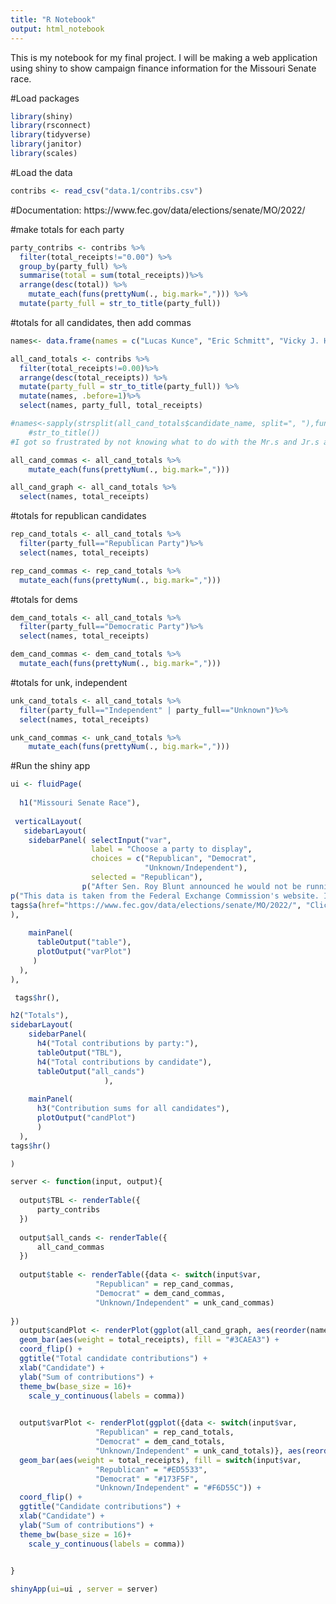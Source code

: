 ```yaml
---
title: "R Notebook"
output: html_notebook
---
```


This is my notebook for my final project. I will be making a web application using shiny to show campaign finance information for the Missouri Senate race.

#Load packages
```r
library(shiny)
library(rsconnect)
library(tidyverse)
library(janitor)
library(scales)
```

#Load the data
```r
contribs <- read_csv("data.1/contribs.csv")
```

#Documentation: 
https://www.fec.gov/data/elections/senate/MO/2022/

#make totals for each party
```r
party_contribs <- contribs %>% 
  filter(total_receipts!="0.00") %>%
  group_by(party_full) %>%
  summarise(total = sum(total_receipts))%>% 
  arrange(desc(total)) %>% 
    mutate_each(funs(prettyNum(., big.mark=","))) %>% 
  mutate(party_full = str_to_title(party_full))
```

#totals for all candidates, then add commas
```r
names<- data.frame(names = c("Lucas Kunce", "Eric Schmitt", "Vicky J. Hartzler", "Dave Schatz", "Eric Greitens", "Mark T. Mccloskey", "Scott Sifton", "Spencer Ross Toder", "Timothy Jacob Shepard", "Jewel William Kelly Jr.", "Steven Craig Price", "Gena Ross", "Nicholas Crane Strauss", "Trudy Busch Valentine"))

all_cand_totals <- contribs %>% 
  filter(total_receipts!=0.00)%>%
  arrange(desc(total_receipts)) %>% 
  mutate(party_full = str_to_title(party_full)) %>% 
  mutate(names, .before=1)%>%  
  select(names, party_full, total_receipts)

#names<-sapply(strsplit(all_cand_totals$candidate_name, split=", "),function(x)  {paste(rev(x),collapse=" ")})  %>%
    #str_to_title())
#I got so frustrated by not knowing what to do with the Mr.s and Jr.s and the initials whatnot that I'm just going to write their names in a vector since there are only 14. 

all_cand_commas <- all_cand_totals %>%
    mutate_each(funs(prettyNum(., big.mark=",")))

all_cand_graph <- all_cand_totals %>% 
  select(names, total_receipts)
```


#totals for republican candidates
```r
rep_cand_totals <- all_cand_totals %>% 
  filter(party_full=="Republican Party")%>%  
  select(names, total_receipts)

rep_cand_commas <- rep_cand_totals %>% 
  mutate_each(funs(prettyNum(., big.mark=",")))
```
#totals for dems
```r

dem_cand_totals <- all_cand_totals %>% 
  filter(party_full=="Democratic Party")%>%  
  select(names, total_receipts)

dem_cand_commas <- dem_cand_totals %>% 
  mutate_each(funs(prettyNum(., big.mark=",")))
```
#totals for unk, independent
```r
unk_cand_totals <- all_cand_totals %>% 
  filter(party_full=="Independent" | party_full=="Unknown")%>%  
  select(names, total_receipts)

unk_cand_commas <- unk_cand_totals %>%
    mutate_each(funs(prettyNum(., big.mark=",")))
```


#Run the shiny app
```r

ui <- fluidPage(
  
  h1("Missouri Senate Race"),
  
 verticalLayout(
   sidebarLayout(
    sidebarPanel( selectInput("var", 
                  label = "Choose a party to display",
                  choices = c("Republican", "Democrat",
                              "Unknown/Independent"),
                  selected = "Republican"),
                p("After Sen. Roy Blunt announced he would not be running for reelection for the U.S. Senate, the race for his seat quickly became crowded. Browse this application to learn more about the funding behind the race for Missouri's open Senate seat."),
p("This data is taken from the Federal Exchange Commission's website. It was accessed in early May."),
tags$a(href="https://www.fec.gov/data/elections/senate/MO/2022/", "Click here to access the FEC's campaign finance data.")
),
    
    mainPanel(
      tableOutput("table"),
      plotOutput("varPlot")
     )
  ),
),

 tags$hr(),  

h2("Totals"),
sidebarLayout(
    sidebarPanel(
      h4("Total contributions by party:"),
      tableOutput("TBL"),
      h4("Total contributions by candidate"),
      tableOutput("all_cands")
                     ),
    
    mainPanel(
      h3("Contribution sums for all candidates"),
      plotOutput("candPlot")
      )
  ),
tags$hr()  

)

server <- function(input, output){
  
  output$TBL <- renderTable({
      party_contribs
  })
  
  output$all_cands <- renderTable({
      all_cand_commas
  })
  
  output$table <- renderTable({data <- switch(input$var, 
                   "Republican" = rep_cand_commas,
                   "Democrat" = dem_cand_commas,
                   "Unknown/Independent" = unk_cand_commas)
  
})
  output$candPlot <- renderPlot(ggplot(all_cand_graph, aes(reorder(names, total_receipts))) +
  geom_bar(aes(weight = total_receipts), fill = "#3CAEA3") + 
  coord_flip() +
  ggtitle("Total candidate contributions") +
  xlab("Candidate") +
  ylab("Sum of contributions") +
  theme_bw(base_size = 16)+
    scale_y_continuous(labels = comma))

  
  output$varPlot <- renderPlot(ggplot({data <- switch(input$var,
                   "Republican" = rep_cand_totals,
                   "Democrat" = dem_cand_totals,
                   "Unknown/Independent" = unk_cand_totals)}, aes(reorder(names, total_receipts))) +
  geom_bar(aes(weight = total_receipts), fill = switch(input$var, 
                   "Republican" = "#ED5533",
                   "Democrat" = "#173F5F",
                   "Unknown/Independent" = "#F6D55C")) + 
  coord_flip() +
  ggtitle("Candidate contributions") +
  xlab("Candidate") +
  ylab("Sum of contributions") +
  theme_bw(base_size = 16)+
    scale_y_continuous(labels = comma))
  

}

shinyApp(ui=ui , server = server)

```
